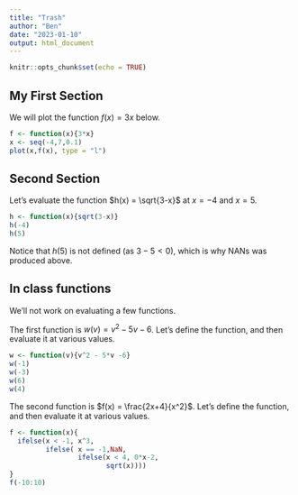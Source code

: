 ```yaml
---
title: "Trash"
author: "Ben"
date: "2023-01-10"
output: html_document
---
```


```r
knitr::opts_chunk$set(echo = TRUE)
```

## My First Section

We will plot the function $f(x)=3x$ below.


```r
f <- function(x){3*x}
x <- seq(-4,7,0.1)
plot(x,f(x), type = "l")
```

## Second Section

Let's evaluate the function $h(x) = \sqrt{3-x}$ at $x=-4$ and $x=5$.

```r
h <- function(x){sqrt(3-x)}
h(-4)
h(5)
```

Notice that $h(5)$ is not defined (as $3-5<0$), which is why NANs was produced above. 

## In class functions
We'll not work on evaluating a few functions.

The first function is $w(v) = v^2 - 5v -6$. 
Let's define the function, and then evaluate it at various values.

```r
w <- function(v){v^2 - 5*v -6}
w(-1)
w(-3)
w(6)
w(4)
```

The second function is $f(x) = \frac{2x+4}{x^2}$. 
Let's define the function, and then evaluate it at various values.

```r
f <- function(x){
  ifelse(x < -1, x^3, 
         ifelse( x == -1,NaN,
                 ifelse(x < 4, 0*x-2, 
                        sqrt(x))))
}
f(-10:10)
```




